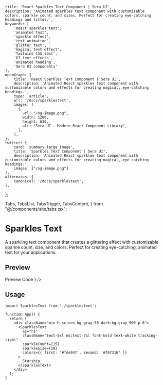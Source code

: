     title: 'React Sparkles Text Component | Sera UI',
    description: 'Animated sparkles text component with customizable colors, sparkle count, and sizes. Perfect for creating eye-catching headings and titles.',
    keywords: [
        'React sparkles text',
        'animated text',
        'sparkle effect',
        'text animation',
        'glitter text',
        'magical text effect',
        'Tailwind CSS text',
        'UI text effects',
        'animated heading',
        'Sera UI components'
    ],
    openGraph: {
        title: 'React Sparkles Text Component | Sera UI',
        description: 'Animated React sparkles text component with customizable colors and effects for creating magical, eye-catching headings.',
        type: 'article',
        url: '/docs/sparklestext',
        images: [
          {
            url: "/og-image.png",
            width: 1200,
            height: 630,
            alt: "Sera UI - Modern React Component Library",
          },
        ],
    },
    twitter: {
        card: 'summary_large_image',
        title: 'Sparkles Text Component | Sera UI',
        description: 'Animated React sparkles text component with customizable colors and effects for creating magical, eye-catching headings.',
        images: ["/og-image.png"]
    },
    alternates: {
        canonical: '/docs/sparklestext',
    },
};

  Tabs,
  TabsList,
  TabsTrigger,
  TabsContent,
} from "@/components/site/tabs.tsx";



# Sparkles Text <AI dir="left"/>
A sparkling text component that creates a glittering effect with customizable sparkle count, size, and colors. Perfect for creating eye-catching, animated text for your applications.

## Preview


<Tabs defaultValue="preview" className="">
  <TabsList>
    <TabsTrigger value="preview">Preview</TabsTrigger>
    <TabsTrigger value="code">Code</TabsTrigger>
  </TabsList>
  <TabsContent value="preview">
    <ComponentRenderer component={<SparklesTextView />} />
  </TabsContent>
  <TabsContent value="code">
    <CodeBlock filePath="src/app/docs/sparklestext/sparklestext.tsx" />
  </TabsContent>
</Tabs>

## Usage
```tsx
import SparklesText from './sparklestext';

function App() {
  return (
    <div className="min-h-screen bg-gray-50 dark:bg-gray-900 p-8">
      <SparklesText
        as="h1"
        className="text-5xl md:text-7xl font-bold text-white tracking-tight"
        sparkleCount={15}
        sparkleSize={18}
        colors={{ first: '#fde047', second: '#f97316' }}
      >
        Starship
      </SparklesText>
    </div>
  );
}
```
